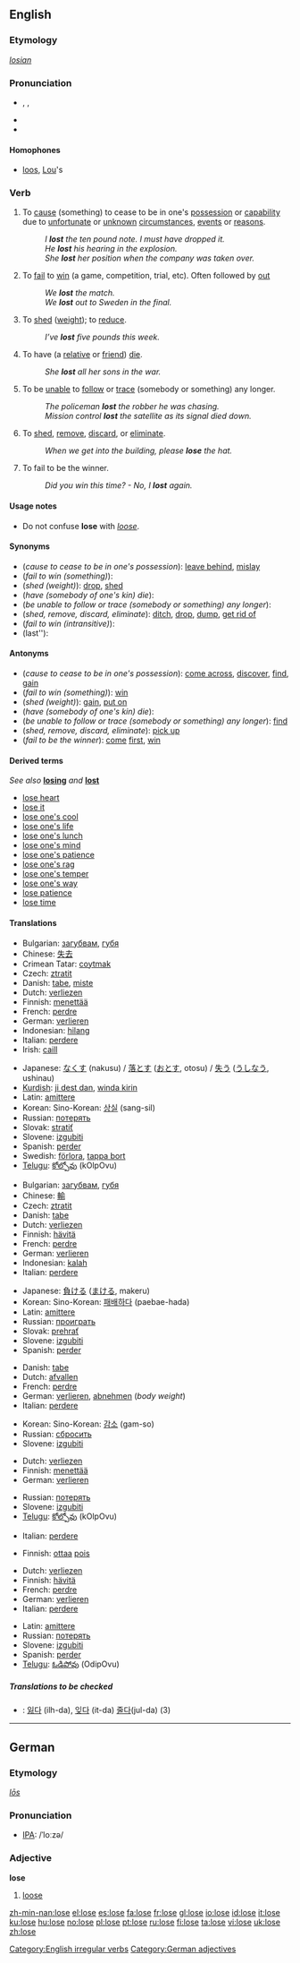 {{see|Lose}}
==English==

===Etymology===
{{OE.}} ''[[losian]]''

===Pronunciation===
*{{AHD|lo͞oz}}, {{IPA|/luːz/}}, {{SAMPA|/lu:z/}}
*{{rhymes|uːz}}
*{{audio|en-us-lose.ogg|Audio (US)}}

====Homophones====
*[[loo]]s, [[Lou]]'s

===Verb===
{{en-verb|loses|losing|lost}}

# {{transitive}} To [[cause]] (something) to cease to be in one's [[possession]] or [[capability]] due to [[unfortunate]] or [[unknown]] [[circumstance]]s, [[event]]s or [[reason]]s.
#:''I '''lost''' the ten pound note. I must have dropped it.''
#:''He '''lost''' his hearing in the explosion.''
#:''She '''lost''' her position when the company was taken over.''
# {{transitive}} To [[fail]] to [[win]] (a game, competition, trial, etc). Often followed by [[out]]
#:''We '''lost''' the match.''
#:''We '''lost''' out to Sweden in the final.''
# {{transitive}} To [[shed]] ([[weight]]); to [[reduce]].
#:''I’ve '''lost''' five pounds this week.''
# {{transitive}} To have (a [[relative]] or [[friend]]) [[die]].
#:''She '''lost''' all her sons in the war.''
# {{transitive}} To be [[unable]] to [[follow]] or [[trace]] (somebody or something) any longer.
#:''The policeman '''lost''' the robber he was chasing.''
#:''Mission control '''lost''' the satellite as its signal died down.''
# {{transitive}} {{informal}} To [[shed]], [[remove]], [[discard]], or [[eliminate]].
#:''When we get into the building, please '''lose''' the hat.''
# {{intransitive}} To fail to be the winner.
#:''Did you win this time? - No, I '''lost''' again.''

====Usage notes====
*Do not confuse '''lose''' with ''[[loose]]''.

====Synonyms====
*(''cause to cease to be in one's possession''): [[leave behind]], [[mislay]]
*(''fail to win (something)''):
*(''shed (weight)''): [[drop]], [[shed]]
*(''have (somebody of one's kin) die''):
*(''be unable to follow or trace (somebody or something) any longer''):
*(''shed, remove, discard, eliminate''): [[ditch]], [[drop]], [[dump]], [[get rid of]]
*(''fail to win (intransitive)''):
*(last''):

====Antonyms====
*(''cause to cease to be in one's possession''): [[come across]], [[discover]], [[find]], [[gain]]
*(''fail to win (something)''): [[win]]
*(''shed (weight)''): [[gain]], [[put on]]
*(''have (somebody of one's kin) die''):
*(''be unable to follow or trace (somebody or something) any longer''): [[find]]
*(''shed, remove, discard, eliminate''): [[pick up]]
*(''fail to be the winner''): [[come]] [[first]], [[win]]

====Derived terms====
''See also'' '''[[losing]]''' ''and'' '''[[lost]]'''
*[[lose heart]]
*[[lose it]]
*[[lose one's cool]]
*[[lose one's life]]
*[[lose one's lunch]]
*[[lose one's mind]]
*[[lose one's patience]]
*[[lose one's rag]]
*[[lose one's temper]]
*[[lose one's way]]
*[[lose patience]]
*[[lose time]]

====Translations====
{{trans-top|cause (something) to cease to be in one's possession or capability}}
*Bulgarian: [[загубвам]], [[губя]]
*Chinese: [[失去]]
*Crimean Tatar: [[coytmak]]
*Czech: [[ztratit]]
*Danish: [[tabe]], [[miste]]
*Dutch: [[verliezen]]
*Finnish: [[menettää]]
*French: [[perdre]]
*German: [[verlieren]]
*Indonesian: [[hilang]]
*Italian: [[perdere]]
*Irish: [[caill]]
{{trans-mid}}
*Japanese: [[なくす]] (nakusu) / [[落とす]] ([[おとす]], otosu) / [[失う]] ([[うしなう]], ushinau)
*[[Kurdish]]: [[ji dest dan]], [[winda|winda kirin]]
*Latin: [[amittere]]
*Korean: Sino-Korean: [[상실]] (sang-sil)
*Russian: [[пoтeрять]]
*Slovak: [[stratiť]]
*Slovene: [[izgubiti]]
*Spanish: [[perder]]
*Swedish: [[förlora]], [[tappa bort]]
*[[Telugu]]: [[కోల్పోవు]] (kOlpOvu)
{{trans-bottom}}

{{trans-top|(transitive) fail to win}}
*Bulgarian: [[загубвам]], [[губя]]
*Chinese: [[輸]]
*Czech: [[ztratit]]
*Danish: [[tabe]]
*Dutch: [[verliezen]]
*Finnish: [[hävitä]]
*French: [[perdre]]
*German: [[verlieren]]
*Indonesian: [[kalah]]
*Italian: [[perdere]]
{{trans-mid}}
*Japanese: [[負ける]] ([[まける]], makeru)
*Korean: Sino-Korean: [[패배]]하다 (paebae-hada)
*Latin: [[amittere]]
*Russian: [[проиграть]]
*Slovak: [[prehrať]]
*Slovene: [[izgubiti]]
*Spanish: [[perder]]
{{trans-bottom}}

{{trans-top|shed (weight)}}
*Danish: [[tabe]]
*Dutch: [[afvallen]]
*French: [[perdre]]
*German: [[verlieren]], [[abnehmen]] (''body weight'')
*Italian: [[perdere]]
{{trans-mid}}
*Korean: Sino-Korean: [[감소]] (gam-so)
*Russian: [[сбросить]]
*Slovene: [[izgubiti]]
{{trans-bottom}}

{{trans-top|have (somebody of one's kin) die}}
*Dutch: [[verliezen]]
*Finnish: [[menettää]]
*German: [[verlieren]]
{{trans-mid}}
*Russian: [[потерять]]
*Slovene: [[izgubiti]]
*[[Telugu]]: [[కోల్పోవు]] (kOlpOvu)
{{trans-bottom}}

{{trans-top|be unable to follow or trace (somebody or something) any longer}}
*Italian: [[perdere]]
{{trans-mid}}
{{trans-bottom}}

{{trans-top|informal: shed, remove, discard, eliminate}}
*Finnish: [[ottaa]] [[pois]]
{{trans-mid}}
{{trans-bottom}}

{{trans-top|fail to be the winner}}
*Dutch: [[verliezen]]
*Finnish: [[hävitä]]
*French: [[perdre]]
*German: [[verlieren]]
*Italian: [[perdere]]
{{trans-mid}}
*Latin: [[amittere]]
*Russian: [[потерять]]
*Slovene: [[izgubiti]]
*Spanish: [[perder]]
*[[Telugu]]: [[ఓడిపోవు]] (OdipOvu)
{{trans-bottom}}

=====Translations to be checked=====
{{checktrans}}
*{{ttbc|Korean}}: [[잃다]] (ilh-da), [[잊다]] (it-da) [[줄다]](jul-da) (3)

[[Category:English irregular verbs]]

----

==German==

===Etymology===
{{OHG.|de}} ''[[lōs]]''

===Pronunciation===
*[[IPA]]: /ˈloːzə/

===Adjective===
'''lose'''

# [[loose]]

[[Category:German adjectives]]

[[zh-min-nan:lose]]
[[el:lose]]
[[es:lose]]
[[fa:lose]]
[[fr:lose]]
[[gl:lose]]
[[io:lose]]
[[id:lose]]
[[it:lose]]
[[ku:lose]]
[[hu:lose]]
[[no:lose]]
[[pl:lose]]
[[pt:lose]]
[[ru:lose]]
[[fi:lose]]
[[ta:lose]]
[[vi:lose]]
[[uk:lose]]
[[zh:lose]]